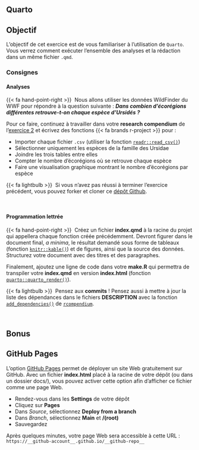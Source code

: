 ## Quarto {.unnumbered}

::: {.callout-note}
## Objectif

L'objectif de cet exercice est de vous familiariser à l'utilisation de `Quarto`. Vous verrez comment exécuter l'ensemble des analyses et la rédaction dans un même fichier `.qmd`.
:::


### Consignes {.unnumbered}

#### Analyses

{{< fa hand-point-right >}}&nbsp; Nous allons utiliser les données WildFinder du WWF pour répondre à la question suivante :
**_Dans combien d'écorégions différentes retrouve-t-on chaque espèce d'Ursidés ?_**

Pour ce faire, continuez à travailler dans votre **research compendium** de l'[exercice 2](https://rdatatoolbox.github.io/chapters/ex-github.html) et écrivez des fonctions 
{{< fa brands r-project >}} pour : 

- Importer chaque fichier `.csv` (utiliser la fonction [`readr::read_csv()`](https://readr.tidyverse.org/reference/read_delim.html))
- Sélectionner uniquement les espèces de la famille des Ursidae
- Joindre les trois tables entre elles
- Compter le nombre d'écorégions où se retrouve chaque espèce
- Faire une visualisation graphique montrant le nombre d'écorégions par espèce

{{< fa lightbulb >}}&nbsp; Si vous n'avez pas réussi à terminer l'exercice précédent, vous pouvez forker et cloner ce [dépôt Github](https://github.com/rdatatoolbox/practice-1).


<br/>


#### Programmation lettrée

{{< fa hand-point-right >}}&nbsp; Créez un fichier **index.qmd** à la racine du projet qui appellera chaque fonction créée précédemment. Devront figurer dans le document final, _a minima_, le résultat demandé sous forme de tableaux (fonction [`knitr::kable()`](https://www.rdocumentation.org/packages/knitr/versions/1.45/topics/kable)) et de figures, ainsi que la source des données. Structurez votre document avec des titres et des paragraphes.

Finalement, ajoutez une ligne de code dans votre **make.R** qui permettra de transpiler votre **index.qmd** en version **index.html** (fonction [`quarto::quarto_render()`](https://rdrr.io/cran/quarto/man/quarto_render.html)).

{{< fa lightbulb >}}&nbsp; Pensez aux **commits** ! Pensez aussi à mettre à jour la liste des dépendances dans le fichiers **DESCRIPTION** avec la fonction [`add_dependencies()`](https://frbcesab.github.io/rcompendium/reference/add_dependencies.html) de [`rcompendium`](https://github.com/frbcesab/rcompendium).


<br />

## Bonus


::: {.callout-tip}
## GitHub Pages

L'option [GitHub Pages](https://docs.github.com/en/pages/getting-started-with-github-pages/about-github-pages) permet de déployer un site Web gratuitement sur GitHub. Avec un fichier **index.html** placé à la racine de votre dépôt (ou dans un dossier docs/), vous pouvez activer cette option afin d'afficher ce fichier comme une page Web.

- Rendez-vous dans les **Settings** de votre dépôt
- Cliquez sur **Pages**
- Dans _Source_, sélectionnez **Deploy from a branch**
- Dans _Branch_, sélectionnez **Main** et **/(root)**
- Sauvegardez

Après quelques minutes, votre page Web sera accessible à cette URL : `https://__github-account__.github.io/__github-repo__`
:::
